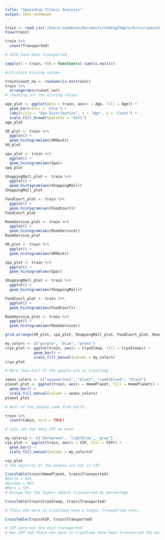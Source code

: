 ```yaml
---
title: "Spaceship Titanic Analysis"
output: html_notebook
---
```


```r
train <- read_csv('/Users/seanbunk/Documents/CodingTemple/R/csv/spaceship-titaniccsv/train.csv')
View(train)
```

```r
train %>%
  count(Transported)

# 4378 have been transported
```

```r
sapply(X = train, FUN = function(x) sum(is.na(x)))

#calculate missing values
```

```r
train$count_na <- rowSums(is.na(train))
train %>%
  arrange(desc(count_na))
# checking out the missing values
```

```r
age_plot <- ggplot(data = train, aes(x = Age, fill = Age)) +
  geom_bar(color = 'blue') +
  labs(title = "Age Distribution", x = 'Age', y = 'Count') +
  scale_fill_brewer(palette = "Set1")
age_plot
```

```r
VR_plot <- train %>%
  ggplot() +
  geom_histogram(aes(VRDeck))
VR_plot
```

```r
spa_plot <- train %>%
  ggplot() +
  geom_histogram(aes(Spa))
spa_plot
```

```r
ShoppingMall_plot <- train %>%
  ggplot() +
  geom_histogram(aes(ShoppingMall))
ShoppingMall_plot

```

```r
FoodCourt_plot <- train %>%
  ggplot() +
  geom_histogram(aes(FoodCourt))
FoodCourt_plot
```

```r
RoomService_plot <- train %>%
  ggplot() +
  geom_histogram(aes(RoomService))
RoomService_plot
```

```r
VR_plot <- train %>%
  ggplot() +
  geom_histogram(aes(VRDeck))

spa_plot <- train %>%
  ggplot() +
  geom_histogram(aes(Spa))

ShoppingMall_plot <- train %>%
  ggplot() +
  geom_histogram(aes(ShoppingMall))

FoodCourt_plot <- train %>%
  ggplot() +
  geom_histogram(aes(FoodCourt))

RoomService_plot <- train %>%
  ggplot() +
  geom_histogram(aes(RoomService))

grid.arrange(VR_plot, spa_plot, ShoppingMall_plot, FoodCourt_plot, RoomService_plot)
```

```r
my_colors <- c("purple", "blue", "green")
cryo_plot <- ggplot(train, aes(x = CryoSleep, fill = CryoSleep)) +
             geom_bar() +
             scale_fill_manual(values = my_colors)
cryo_plot

# More than half of the people are in CryoSleep
```

```r
seans_colors <- c("aquamarine1", "blue3", "cadetblue4", "black")
planet_plot <- ggplot(train, aes(x = HomePlanet, fill = HomePlanet)) +
  geom_bar() +
  scale_fill_manual(values = seans_colors)
planet_plot
```

```r
# most of the people came from earth.

train %>%
  count(Cabin, sort = TRUE)
```

```r
# Lets see how many VIP we have

my_colors2 <- c('darkgreen', 'lightblue', 'gray')
vip_plot <- ggplot(train, aes(x = VIP, fill = VIP)) +
  geom_bar() +
  scale_fill_manual(values = my_colors2)

vip_plot
# The majority of the people are not in VIP
```

```r
CrossTable(train$HomePlanet, train$Transported)
#Earth = 42%
#Europa = 66%
#Mars = 52%
# Europa has the higest amount transported by percentage
```

```r
CrossTable(train$CryoSleep, train$Transported)

# Those who were in CryoSleep have a higher Transported rate.
```

```r
CrossTable(train$VIP, train$Transported)

# VIP were not the most transported
# Non VIP and those who were in CryoSleep have been transported the most.
```

